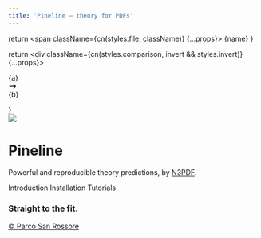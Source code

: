 ```yaml
---
title: 'Pineline – theory for PDFs'
---
```






  return <span className={cn(styles.file, className)} {...props}>
    {name}
  </span>
}

  return <div className={cn(styles.comparison, invert && styles.invert)} {...props}>
    <div>{a}</div>
    <svg xmlns="http://www.w3.org/2000/svg" width="1.2em" viewBox="0 0 20 20" fill="currentColor">
      <path fillRule="evenodd" d="M12.293 5.293a1 1 0 011.414 0l4 4a1 1 0 010 1.414l-4 4a1 1 0 01-1.414-1.414L14.586 11H3a1 1 0 110-2h11.586l-2.293-2.293a1 1 0 010-1.414z" clipRule="evenodd" />
    </svg>
    <div>{b}</div>
  </div>
}

<div className="home-content">
  <div className={styles['content-container']}>
    <div className={styles.header}>
      <img className={styles.headimg} src={process.env.basePath + "/pineline.svg"}/>
      <h1 className={styles.headline}>Pineline</h1>
    </div>
    <div className={styles.subtitle}>
      Powerful and reproducible theory predictions, by <a
      className={styles.link} href="https://n3pdf.mi.infn.it/"
      target="_blank">N3PDF</a>.
    </div>
    <p className={[styles.subtitle, styles.links].join(" ")}>
      <Link href="/introduction">Introduction</Link>
      <Link href="/installation">Installation</Link>
      <Link href="/tutorials/setup">Tutorials</Link>
    </p>
  </div>

  <div className={styles['features-container']}>
    <div className={styles['content-container']}>
      <Features>
        <Feature large centered id="gombo" className={styles.gombo}>
          <h3>Straight to the fit.</h3>
          <p  className={styles.sanrossore}><a href="https://www.parcosanrossore.org/en/tenute-2/" target="_blank"> © Parco San Rossore</a></p>
        </Feature>
      </Features>
    </div>
  </div>

  <style jsx>{`
    :global(#gombo) {
      background-image: url(${process.env.basePath}/sanrossore.jpg);
    }
  `}</style>
</div>
